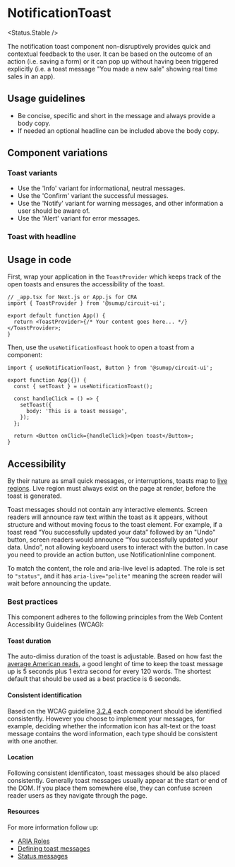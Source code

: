 
# NotificationToast

<Status.Stable />

<Story id="notification-notificationtoast--base" />
<Props />

The notification toast component non-disruptively provides quick and contextual feedback to the user. It can be based on the outcome of an action (i.e. saving a form) or it can pop up without having been triggered explicitly (i.e. a toast message "You made a new sale" showing real time sales in an app).

## Usage guidelines

- Be concise, specific and short in the message and always provide a body copy.
- If needed an optional headline can be included above the body copy.

## Component variations

### Toast variants

<Story id="notification-notificationtoast--variants" />

- Use the 'Info' variant for informational, neutral messages.
- Use the 'Confirm' variant the successful messages.
- Use the 'Notify' variant for warning messages, and other information a user should be aware of.
- Use the 'Alert' variant for error messages.

### Toast with headline

<Story id="notification-notificationtoast--with-headline" />

## Usage in code

First, wrap your application in the `ToastProvider` which keeps track of the open toasts and ensures the accessibility of the toast.

```tsx
// _app.tsx for Next.js or App.js for CRA
import { ToastProvider } from '@sumup/circuit-ui';

export default function App() {
  return <ToastProvider>{/* Your content goes here... */}</ToastProvider>;
}
```

Then, use the `useNotificationToast` hook to open a toast from a component:

```tsx
import { useNotificationToast, Button } from '@sumup/circuit-ui';

export function App({}) {
  const { setToast } = useNotificationToast();

  const handleClick = () => {
    setToast({
      body: 'This is a toast message',
    });
  };

  return <Button onClick={handleClick}>Open toast</Button>;
}
```

## Accessibility

By their nature as small quick messages, or interruptions, toasts map to [live regions](https://developer.mozilla.org/en-US/docs/Web/Accessibility/ARIA/ARIA_Live_Regions).
Live region must always exist on the page at render, before the toast is generated.

Toast messages should not contain any interactive elements.
Screen readers will announce raw text within the toast as it appears, without structure and without moving focus to the toast element.
For example, if a toast read “You successfully updated your data” followed by an "Undo" button, screen readers would announce “You successfully updated your data. Undo”, not allowing keyboard users to interact with the button.
In case you need to provide an action button, use NotificationInline component.

To match the content, the role and aria-live level is adapted. The role is set to `"status"`, and it has `aria-live="polite"` meaning the screen reader will wait before announcing the update.

### Best practices

This component adheres to the following principles from the Web Content Accessibility Guidelines (WCAG):

#### Toast duration

The auto-dimiss duration of the toast is adjustable.
Based on how fast the [average American reads](https://sheribyrnehaber.medium.com/designing-toast-messages-for-accessibility-fb610ac364be), a good lenght of time to keep the toast message up is 5 seconds plus 1 extra second for every 120 words.
The shortest default that should be used as a best practice is 6 seconds.

#### Consistent identification

Based on the WCAG guideline [3.2.4](https://www.w3.org/WAI/WCAG21/Understanding/consistent-identification.html) each component should be identified consistently.
However you choose to implement your messages, for example, deciding whether the information icon has alt-text or the toast message contains the word information, each type should be consistent with one another.

#### Location

Following consistent identificaton, toast messages should be also placed consistently. Generally toast messages usually appear at the start or end of the DOM.
If you place them somewhere else, they can confuse screen reader users as they navigate through the page.

#### Resources

For more information follow up:

- [ARIA Roles](https://www.w3.org/TR/aria-in-html/#aria-roles])
- [Defining toast messages](https://adrianroselli.com/2020/01/defining-toast-messages.html)
- [Status messages](https://www.w3.org/WAI/WCAG21/Understanding/status-messages.html)

